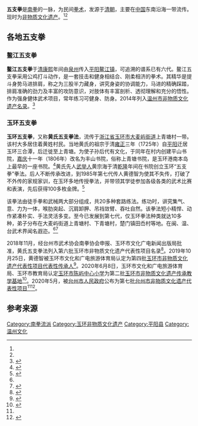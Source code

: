 '''五支拳'''是[[南拳|南拳]]的一脉，为民间[[拳術|拳术]]，发源于[[清朝|清朝]]，主要在[[中国|中国]]东南沿海一带流传。现时为[[非物质文化遗产|非物质文化遗产]]。<ref name=":1" /><ref name=":0" />

== 各地五支拳 ==

=== 鳌江五支拳 ===
'''鳌江五支拳'''于[[清朝|清]][[康熙|康熙]]年间由[[泉州|泉州]]传入[[平阳|平阳]][[鳌江镇_(平阳县)|鳌江镇]]，可追溯的谱系已有六代。鳌江五支拳采用公鸡打斗动作，是一套技击和健身相结合、刚柔相济的拳术。其精华是提斗身势马进排肩，称之为三股半力藏身，讲究身姿的协调能力，马进的精确踩踏，排肩准确的劲力及丰富的攻防意识，对肢体有丰富剖析、透彻理解和充分的悟性。作为强身健体武术项目，常年练习可健身、防身。2014年列入[[温州市非物质文化遗产名录|温州市非物质文化遗产名录]]。<ref name=":1">{{Cite web|title=五支拳（市级非遗名录）|url=http://www.ajwh.net/feiyi/ShowArticle.asp?ArticleID=765|accessdate=2020-08-09|author=|date=2015-10-14|format=|publisher=鳌江文化网|language=|archive-date=2017-02-02|archive-url=https://web.archive.org/web/20170202074842/http://ajwh.net/feiyi/ShowArticle.asp?ArticleID=765|dead-url=no}}</ref>

=== 玉环五支拳 ===
'''玉环五支拳'''，又称'''黄氏五支拳法'''，流传于[[浙江省|浙江省]][[玉环市|玉环市]][[大麦屿街道|大麦屿街道]]上青塘村一带。该村大多居住着黄姓村民。当地黄氏的祖宗于清[[雍正|雍正]]三年（1725年）自[[平阳|平阳]]迁居玉环三合潭，后迁徙至上青塘。为使子孙后代有文化，于同年在村内创建平山书院，[[嘉庆|嘉庆]]十一年（1806年）改名为丰山书院，俗称上青塘书院，是玉环港南本岛上最早的一座书院。<ref>{{Cite news|url=http://paper.taizhou.com.cn/tzrb/html/2016-08/16/content_717415.htm|title=玉环·上青塘|author=吴世渊|date=2016-08-16|work=台州日报|publisher=|accessdate=2020-08-09|language=|format=}}</ref>黄氏先人[[武舉人|武举人]]黄宗海于清[[乾隆|乾隆]]年间在书院创立玉环“五支拳”拳法。后人不断传承改进，到1985年第七代传人黄德智为使其不失传，打破了不外传的家规家训，在玉环多地传授拳法，并带领其学徒参加各级各类的武术比赛和表演，先后获得100多枚金牌。<ref name=":0">{{Cite news|url=http://web.chinamshare.com/yhdst/sybtxw/60660358.shtml|title=喜讯丨玉环新增4项台州市非遗代表性项目|author=|date=2020-05-19|work=无限玉环APP|publisher=玉环市传媒中心|accessdate=2020-08-09|language=|format=}}</ref>

该拳法由徒手拳和武械两大部分组成，共20多种套路练法。练功时，讲究集气、意、力为一体，喉肋突起、沉肩卸胛、吊裆敛臂、吞吐自然。该拳法短小精悍、动作紧凑朴实、手法灵活多变。至今已发展到第七代，仅玉环拳法种类就达10多种，弟子分布在大麦屿街道上青塘村、下青塘村，楚门镇田岙村等地。在闽、温、台武术界闻名遐迩。<ref name=":0" /><ref>{{Cite news|url=http://www.jryh.com.cn/html/2018-04/16/content_1_1.htm|title=台州市南拳文化传承基地落户大麦屿街道丰山书院|author=王敬 刘斌辉|date=2018-04-16|work=今日玉环|publisher=|accessdate=2020-08-09|language=|format=}}</ref>

2018年11月，经台州市武术协会南拳协会申报、玉环市文化广电新闻出版局批准，黄氏五支拳法列入第六批玉环市非物质文化遗产代表性项目名录<ref>{{Cite news|url=http://www.jryh.com.cn/html/2018-11/13/content_4_2.htm|title=关于第六批玉环市非物质文化遗产代表性项目名录推荐项目名单的公示|author=|date=2018-11-13|work=今日玉环|publisher=|accessdate=2020-08-09|language=|format=}}</ref>。2019年10月25日，黄德智被玉环市文化和广电旅游体育局认定为第四批[[玉环市非物质文化遗产代表性项目代表性传承人|玉环市非物质文化遗产代表性项目代表性传承人]]<ref name=":5">{{Cite web|title=玉环市文广旅体局关于公布第四批玉环市非物质文化遗产代表性项目代表性传承人的通知|url=http://www.yuhuan.gov.cn/art/2019/10/25/art_1588120_39413466.html|accessdate=2020-07-15|author=玉环市文广旅体局|date=2019-10-25|format=|publisher=玉环市人民政府网站|language=|archive-date=2020-07-13|archive-url=https://web.archive.org/web/20200713025322/http://www.yuhuan.gov.cn/art/2019/10/25/art_1588120_39413466.html|dead-url=yes}}</ref>。2020年6月8日，玉环市文化和广电旅游体育局、玉环市教育局认定[[玉环市陈屿中心小学|玉环市陈屿中心小学]]为第二批[[玉环市非物质文化遗产传承教学基地|玉环市非物质文化遗产传承教学基地]]<ref>{{Cite web|title=关于公布第二批玉环市非物质文化遗产传承教学基地的通知|url=http://www.yuhuan.gov.cn/art/2020/6/8/art_1588120_45467002.html|accessdate=2020-07-12|author=玉环市文化和广电旅游体育局、玉环市教育局|date=2020-06-08|format=|publisher=玉环市人民政府网站|language=|archive-date=2020-08-19|archive-url=https://web.archive.org/web/20200819030339/http://www.yuhuan.gov.cn/art/2020/6/8/art_1588120_45467002.html|dead-url=no}}</ref>。2020年5月，被[[台州市人民政府|台州市人民政府]]公布为第七批[[台州市非物质文化遗产代表性项目|台州市非物质文化遗产代表性项目]]<ref name=":0" /><ref>{{Cite news|url=http://www.jryh.com.cn/html/2020-05/15/content_1_4.htm|title=我市新增4项台州市非遗代表性项目|author=王倩雯|date=2020-05-15|work=今日玉环|publisher=|accessdate=2020-08-09|language=|format=}}</ref>。

== 参考来源 ==
{{Reflist}}

[[Category:南拳流派|Category:南拳流派]]
[[Category:玉环非物质文化遗产|Category:玉环非物质文化遗产]]
[[Category:平阳县|Category:平阳县]]
[[Category:温州文化|Category:温州文化]]